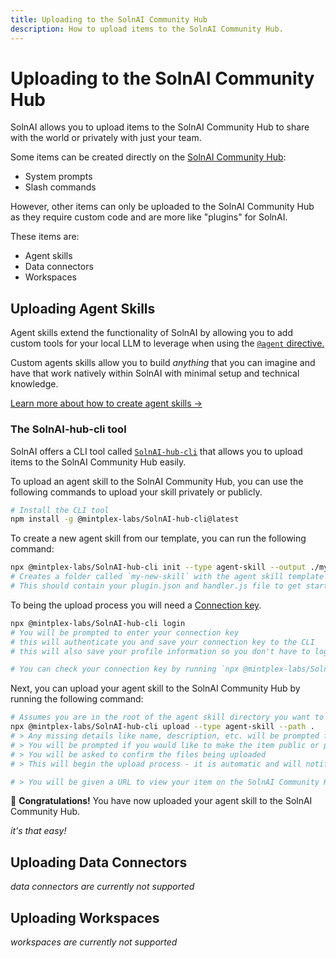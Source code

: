```yaml
---
title: Uploading to the SolnAI Community Hub
description: How to upload items to the SolnAI Community Hub.
---
```



# Uploading to the SolnAI Community Hub

SolnAI allows you to upload items to the SolnAI Community Hub to share with the world or privately with just your team.

Some items can be created directly on the [SolnAI Community Hub](https://hub.SolnAI.com):

- System prompts
- Slash commands

However, other items can only be uploaded to the SolnAI Community Hub as they require custom code and are more like "plugins" for SolnAI.

These items are:

- Agent skills
- Data connectors
- Workspaces

## Uploading Agent Skills

Agent skills extend the functionality of SolnAI by allowing you to add custom tools for your local LLM to leverage when using the [`@agent` directive.](../agent/overview.mdx)

Custom agents skills allow you to build _anything_ that you can imagine and have that work natively within SolnAI with minimal setup and technical knowledge.

[Learn more about how to create agent skills &rarr;](../agent/custom/developer-guide.mdx)

### The SolnAI-hub-cli tool

SolnAI offers a CLI tool called [`SolnAI-hub-cli`](https://www.npmjs.com/package/@mintplex-labs/SolnAI-hub-cli) that allows you to upload items to the SolnAI Community Hub easily.

To upload an agent skill to the SolnAI Community Hub, you can use the following commands to upload your skill privately or publicly.

```bash copy
# Install the CLI tool
npm install -g @mintplex-labs/SolnAI-hub-cli@latest
```

To create a new agent skill from our template, you can run the following command:

```bash
npx @mintplex-labs/SolnAI-hub-cli init --type agent-skill --output ./my-new-skill
# Creates a folder called `my-new-skill` with the agent skill template
# This should contain your plugin.json and handler.js file to get started.
```

To being the upload process you will need a [Connection key](/community-hub/faq#connecting-to-the-SolnAI-community-hub).

```bash
npx @mintplex-labs/SolnAI-hub-cli login
# You will be prompted to enter your connection key
# this will authenticate you and save your connection key to the CLI
# this will also save your profile information so you don't have to login again in the future

# You can check your connection key by running `npx @mintplex-labs/SolnAI-hub-cli config`
```

Next, you can upload your agent skill to the SolnAI Community Hub by running the following command:

```bash
# Assumes you are in the root of the agent skill directory you want to upload
npx @mintplex-labs/SolnAI-hub-cli upload --type agent-skill --path .
# > Any missing details like name, description, etc. will be prompted for
# > You will be prompted if you would like to make the item public or private
# > You will be asked to confirm the files being uploaded
# > This will begin the upload process - it is automatic and will notify you once complete

# > You will be given a URL to view your item on the SolnAI Community Hub once it is uploaded
```

🎉 **Congratulations!** You have now uploaded your agent skill to the SolnAI Community Hub.

_it's that easy!_

## Uploading Data Connectors

_data connectors are currently not supported_

## Uploading Workspaces

_workspaces are currently not supported_
